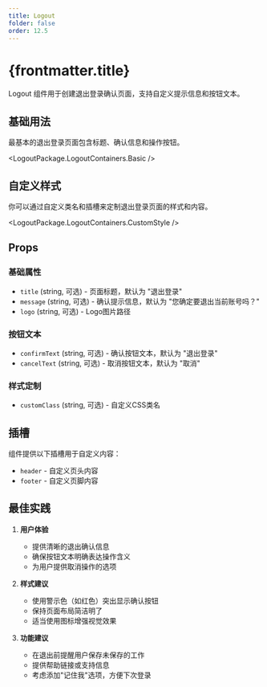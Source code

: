 ```yaml
---
title: Logout
folder: false
order: 12.5
---
```



# {frontmatter.title}

Logout 组件用于创建退出登录确认页面，支持自定义提示信息和按钮文本。

## 基础用法

最基本的退出登录页面包含标题、确认信息和操作按钮。

<LogoutPackage.LogoutContainers.Basic />

## 自定义样式

你可以通过自定义类名和插槽来定制退出登录页面的样式和内容。

<LogoutPackage.LogoutContainers.CustomStyle />

## Props

### 基础属性
- `title` (string, 可选) - 页面标题，默认为 "退出登录"
- `message` (string, 可选) - 确认提示信息，默认为 "您确定要退出当前账号吗？"
- `logo` (string, 可选) - Logo图片路径

### 按钮文本
- `confirmText` (string, 可选) - 确认按钮文本，默认为 "退出登录"
- `cancelText` (string, 可选) - 取消按钮文本，默认为 "取消"

### 样式定制
- `customClass` (string, 可选) - 自定义CSS类名

## 插槽

组件提供以下插槽用于自定义内容：

- `header` - 自定义页头内容
- `footer` - 自定义页脚内容

## 最佳实践

1. **用户体验**
   - 提供清晰的退出确认信息
   - 确保按钮文本明确表达操作含义
   - 为用户提供取消操作的选项

2. **样式建议**
   - 使用警示色（如红色）突出显示确认按钮
   - 保持页面布局简洁明了
   - 适当使用图标增强视觉效果

3. **功能建议**
   - 在退出前提醒用户保存未保存的工作
   - 提供帮助链接或支持信息
   - 考虑添加"记住我"选项，方便下次登录 

